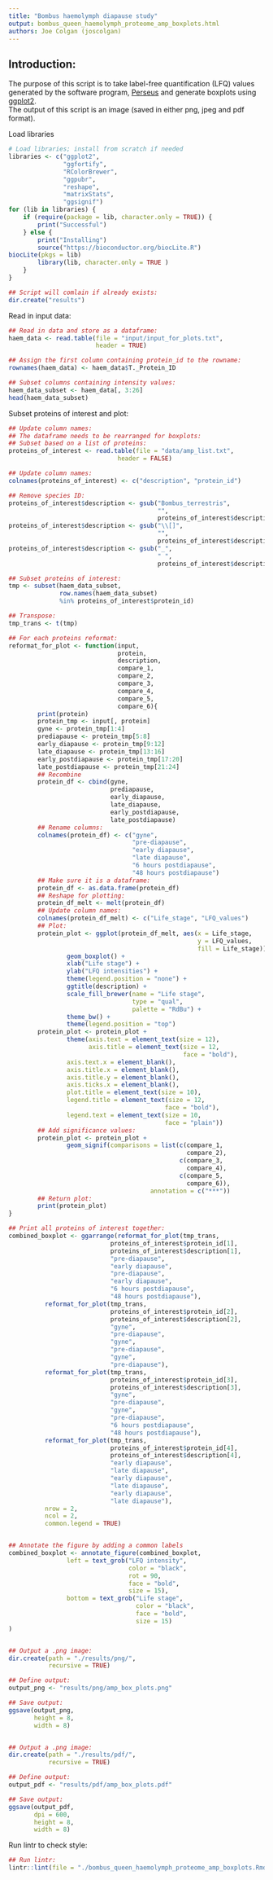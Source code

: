 ```yaml
--- 
title: "Bombus haemolymph diapause study"
output: bombus_queen_haemolymph_proteome_amp_boxplots.html
authors: Joe Colgan (joscolgan)
--- 
```


## Introduction:

The purpose of this script is to take label-free quantification (LFQ) values generated by the software program, [Perseus](https://www.biochem.mpg.de/5111810/perseus) and generate boxplots using [ggplot2](https://ggplot2.tidyverse.org/).  
The output of this script is an image (saved in either png, jpeg and pdf format).

Load libraries

```r
# Load libraries; install from scratch if needed
libraries <- c("ggplot2",
               "ggfortify",
               "RColorBrewer",
               "ggpubr",
               "reshape",
               "matrixStats",
               "ggsignif")
for (lib in libraries) {
    if (require(package = lib, character.only = TRUE)) {
        print("Successful")
    } else {
        print("Installing")
        source("https://bioconductor.org/biocLite.R")
biocLite(pkgs = lib)
        library(lib, character.only = TRUE )
    }
}

## Script will comlain if already exists:
dir.create("results")
```

Read in input data:

```r
## Read in data and store as a dataframe:
haem_data <- read.table(file = "input/input_for_plots.txt",
                        header = TRUE)

## Assign the first column containing protein_id to the rowname:
rownames(haem_data) <- haem_data$T._Protein_ID

## Subset columns containing intensity values:
haem_data_subset <- haem_data[, 3:26]
head(haem_data_subset)
```

Subset proteins of interest and plot:

```r
## Update column names:
## The dataframe needs to be rearranged for boxplots:
## Subset based on a list of proteins:
proteins_of_interest <- read.table(file = "data/amp_list.txt",
                              header = FALSE)

## Update column names:
colnames(proteins_of_interest) <- c("description", "protein_id")

## Remove species ID:
proteins_of_interest$description <- gsub("Bombus_terrestris",
                                         "",
                                         proteins_of_interest$description)
proteins_of_interest$description <- gsub("\\[]",
                                         "",
                                         proteins_of_interest$description)
proteins_of_interest$description <- gsub("_",
                                         " ",
                                         proteins_of_interest$description)

## Subset proteins of interest:
tmp <- subset(haem_data_subset,
              row.names(haem_data_subset)
              %in% proteins_of_interest$protein_id)

## Transpose:
tmp_trans <- t(tmp)

## For each proteins reformat:
reformat_for_plot <- function(input,
                              protein,
                              description,
                              compare_1,
                              compare_2,
                              compare_3,
                              compare_4,
                              compare_5,
                              compare_6){
        print(protein)
        protein_tmp <- input[, protein]
        gyne <- protein_tmp[1:4]
        prediapause <- protein_tmp[5:8]
        early_diapause <- protein_tmp[9:12]
        late_diapause <- protein_tmp[13:16]
        early_postdiapause <- protein_tmp[17:20]
        late_postdiapause <- protein_tmp[21:24]
        ## Recombine
        protein_df <- cbind(gyne,
                            prediapause,
                            early_diapause,
                            late_diapause,
                            early_postdiapause,
                            late_postdiapause)
        ## Rename columns:
        colnames(protein_df) <- c("gyne",
                                  "pre-diapause",
                                  "early diapause",
                                  "late diapause",
                                  "6 hours postdiapause",
                                  "48 hours postdiapause")
        ## Make sure it is a dataframe:
        protein_df <- as.data.frame(protein_df)
        ## Reshape for plotting:
        protein_df_melt <- melt(protein_df)
        ## Update column names:
        colnames(protein_df_melt) <- c("Life_stage", "LFQ_values")
        ## Plot:
        protein_plot <- ggplot(protein_df_melt, aes(x = Life_stage,
                                                    y = LFQ_values,
                                                    fill = Life_stage)) +
                geom_boxplot() +
                xlab("Life stage") +
                ylab("LFQ intensities") +
                theme(legend.position = "none") +
                ggtitle(description) +
                scale_fill_brewer(name = "Life stage",
                                  type = "qual",
                                  palette = "RdBu") +
                theme_bw() +
                theme(legend.position = "top")
        protein_plot <- protein_plot +
                theme(axis.text = element_text(size = 12),
                      axis.title = element_text(size = 12,
                                                face = "bold"),
                axis.text.x = element_blank(),
                axis.title.x = element_blank(),
                axis.title.y = element_blank(),
                axis.ticks.x = element_blank(),
                plot.title = element_text(size = 10),
                legend.title = element_text(size = 12,
                                           face = "bold"),
                legend.text = element_text(size = 10,
                                           face = "plain"))
        ## Add significance values:
        protein_plot <- protein_plot +
                geom_signif(comparisons = list(c(compare_1,
                                                 compare_2),
                                               c(compare_3,
                                                 compare_4),
                                               c(compare_5,
                                                 compare_6)),
                                       annotation = c("***"))
        ## Return plot:
        print(protein_plot)
}

## Print all proteins of interest together:
combined_boxplot <- ggarrange(reformat_for_plot(tmp_trans,
                            proteins_of_interest$protein_id[1],
                            proteins_of_interest$description[1],
                            "pre-diapause",
                            "early diapause",
                            "pre-diapause",
                            "early diapause",
                            "6 hours postdiapause",
                            "48 hours postdiapause"),
          reformat_for_plot(tmp_trans,
                            proteins_of_interest$protein_id[2],
                            proteins_of_interest$description[2],
                            "gyne",
                            "pre-diapause",
                            "gyne",
                            "pre-diapause",
                            "gyne",
                            "pre-diapause"),
          reformat_for_plot(tmp_trans,
                            proteins_of_interest$protein_id[3],
                            proteins_of_interest$description[3],
                            "gyne",
                            "pre-diapause",
                            "gyne",
                            "pre-diapause",
                            "6 hours postdiapause",
                            "48 hours postdiapause"),
          reformat_for_plot(tmp_trans,
                            proteins_of_interest$protein_id[4],
                            proteins_of_interest$description[4],
                            "early diapause",
                            "late diapause",
                            "early diapause",
                            "late diapause",
                            "early diapause",
                            "late diapause"),
          nrow = 2,
          ncol = 2,
          common.legend = TRUE)


## Annotate the figure by adding a common labels
combined_boxplot <- annotate_figure(combined_boxplot,
                left = text_grob("LFQ intensity",
                                 color = "black",
                                 rot = 90,
                                 face = "bold",
                                 size = 15),
                bottom = text_grob("Life stage",
                                   color = "black",
                                   face = "bold",
                                   size = 15)
)


## Output a .png image:
dir.create(path = "./results/png/",
           recursive = TRUE)

## Define output:
output_png <- "results/png/amp_box_plots.png"

## Save output:
ggsave(output_png,
       height = 8,
       width = 8)


## Output a .png image:
dir.create(path = "./results/pdf/",
           recursive = TRUE)

## Define output:
output_pdf <- "results/pdf/amp_box_plots.pdf"

## Save output:
ggsave(output_pdf,
       dpi = 600,
       height = 8,
       width = 8)
```

Run lintr to check style:

```r
## Run lintr:
lintr::lint(file = "./bombus_queen_haemolymph_proteome_amp_boxplots.Rmd")
```
